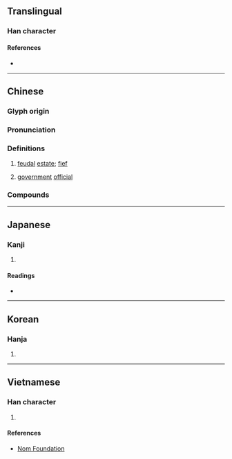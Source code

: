 {{character info}}
==Translingual==

===Han character===
{{Han char|rn=40|rad=宀|as=08|sn=11|four=30904|canj=JBD|ids=⿱宀采}}

====References====
* {{Han ref|kx=0287.180|dkj=07198|dj=0569.040|hdz=20940.010|uh=5BC0|ud=23488|bh=D4F2|bd=54514}}

----

==Chinese==
{{zh-forms|alt=采}}

===Glyph origin===
{{Han etym}}

===Pronunciation===
{{zh-pron
|m=cǎi,cài
|m-s=cai3
|c=coi2
|md=chāi
|mc=y
|oc=y
|cat=n
}}

===Definitions===
{{zh-hanzi}}

# {{zh-alt-lb|埰}} [[feudal]] [[estate]]; [[fief]]
# [[government]] [[official]]

===Compounds===
{{zh-der|*僚寀|*寀地|*寀邑|*寮寀}}

----

==Japanese==

===Kanji===
{{ja-kanji|grade=|rs=宀08}}

# {{rfdef|ja|sort=宀08}}

====Readings====
* {{ja-readings|on=さい|kun=ちぎょうしょ,つかさ}}

----

==Korean==

===Hanja===
{{ko-hanja|hangeul=채}}

# {{rfdef|ko|sort=宀08}}

----

==Vietnamese==

===Han character===
{{vi-readings|rs=宀08|reading=thái}}

# {{rfdef|vi|sort=宀08}}

====References====
* [http://nomfoundation.org/common/nom_details.php?codepoint=5bc0 Nom Foundation]